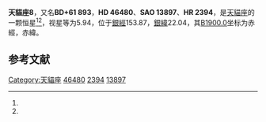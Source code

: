 {{Starbox begin
| name = 天貓座8
}}
{{Starbox observe
| epoch = [[J2000.0|J2000.0]]
| constell = [[天貓座|天貓座]]<ref name=SIMBAD>{{cite web
 | url=http://simbad.u-strasbg.fr/simbad/sim-id?Ident=HR+2394
 | title=Pulsating variable Star
 | publisher=Centre de Données astronomiques de Strasbourg
 | work=SIMBAD
 | accessdate=2012-07-13
 | archive-date=2021-04-16
 | archive-url=https://web.archive.org/web/20210416161350/http://simbad.u-strasbg.fr/simbad/sim-id?Ident=HR+2394
 | dead-url=no
 }}</ref><ref name=DATA>{{cite web
 | url=http://vizier.u-strasbg.fr/viz-bin/VizieR-5?-out.add=.&-source=5050&-corr=PK=HR&-out.max=9999&HR=2394
 | title=VizieR Detailed Page
 | accessdate=2012-07-13
 | archive-date=2016-03-05
 | archive-url=https://web.archive.org/web/20160305020134/http://vizier.u-strasbg.fr/viz-bin/VizieR-5?-out.add=.&-source=5050&-corr=PK=HR&-out.max=9999&HR=2394
 | dead-url=no
 }}</ref>
| 星官 = 
| ra = {{RA|6|37|41.4}}<ref name=SIMBAD /><ref name=DATA />
| dec = {{DEC|+61|28|52}}<ref name=SIMBAD /><ref name=DATA />
| appmag_v = 5.94<ref name=SIMBAD /><ref name=DATA />
}}
{{Starbox character
| class = G8IV-V<ref name=SIMBAD /><ref name=DATA />
| b-v = 0.89<ref name=SIMBAD /><ref name=DATA />
| u-b = 0.52<ref name=SIMBAD /><ref name=DATA />
| r-i = <ref name=SIMBAD /><ref name=DATA />
| variable = 
}}
{{Starbox astrometry
| radial_v = 0.52
| prop_mo_ra = -46
| parallax = 0.027
| p_error = 
}}
{{Starbox catalog
| names =BD+61 893，[[SAO星表|SAO]] 13897，[[HD星表|HD]] 46480，[[HR星表|HR]] 2394}}
{{Starbox reference |Simbad=HR+2394}}
{{Starbox end}}

'''天貓座8'''，又名'''BD+61 893'''，'''HD 46480'''、'''SAO 13897'''、'''HR 2394'''，是[[天貓座|天貓座]]的一颗恒星<ref name=SIMBAD /><ref name=DATA />，视星等为5.94，位于[[銀道座標系|銀經]]153.87，[[銀道座標系|銀緯]]22.04，其[[B1900.0|B1900.0]]坐标为赤經{{RA|6|28|33.1}}，赤緯{{DEC|+61|22.04|9}}。

== 参考文献 ==
{{reflist}}

{{天猫座恒星}}

[[Category:天貓座|Category:天貓座]]
[[Category:HD和HDE天體|46480]]
[[Category:HR天體|2394]]
[[Category:SAO天體|13897]]


{{star-stub}}